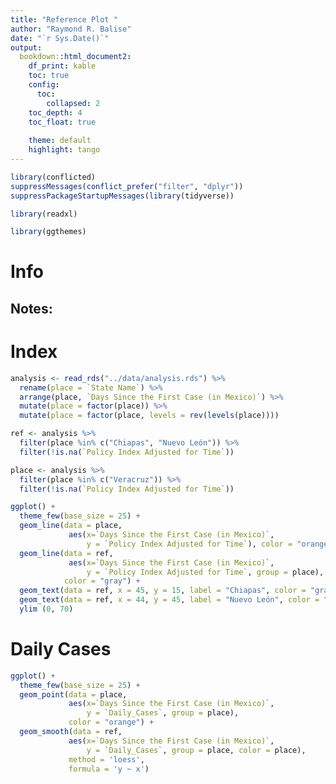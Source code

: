 ```yaml
---
title: "Reference Plot "
author: "Raymond R. Balise"
date: "`r Sys.Date()`"
output: 
  bookdown::html_document2:
    df_print: kable
    toc: true
    config:
      toc:
        collapsed: 2
    toc_depth: 4
    toc_float: true
    
    theme: default
    highlight: tango
---
```


```r
library(conflicted)
suppressMessages(conflict_prefer("filter", "dplyr"))
suppressPackageStartupMessages(library(tidyverse))

library(readxl)

library(ggthemes)
```

# Info


## Notes:


# Index
```r
analysis <- read_rds("../data/analysis.rds") %>% 
  rename(place = `State Name`) %>% 
  arrange(place, `Days Since the First Case (in Mexico)`) %>% 
  mutate(place = factor(place)) %>% 
  mutate(place = factor(place, levels = rev(levels(place))))

ref <- analysis %>% 
  filter(place %in% c("Chiapas", "Nuevo León")) %>% 
  filter(!is.na(`Policy Index Adjusted for Time`))

place <- analysis %>% 
  filter(place %in% c("Veracruz")) %>% 
  filter(!is.na(`Policy Index Adjusted for Time`))

```


```r

ggplot() + 
  theme_few(base_size = 25) +
  geom_line(data = place, 
             aes(x=`Days Since the First Case (in Mexico)`, 
                 y = `Policy Index Adjusted for Time`), color = "orange") +
  geom_line(data = ref, 
             aes(x=`Days Since the First Case (in Mexico)`, 
                 y = `Policy Index Adjusted for Time`, group = place), 
            color = "gray") +
  geom_text(data = ref, x = 45, y = 15, label = "Chiapas", color = "gray") +
  geom_text(data = ref, x = 44, y = 45, label = "Nuevo León", color = "gray") +
  ylim (0, 70)

```

# Daily Cases
```r
ggplot() + 
  theme_few(base_size = 25) +
  geom_point(data = place, 
             aes(x=`Days Since the First Case (in Mexico)`, 
                 y = `Daily_Cases`, group = place), 
             color = "orange") +
  geom_smooth(data = ref, 
             aes(x=`Days Since the First Case (in Mexico)`, 
                 y = `Daily_Cases`, group = place, color = place),
             method = 'loess',
             formula = 'y ~ x') 
```
